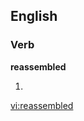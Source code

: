 ==English==

===Verb===
'''reassembled'''

# {{present participle of|[[reassemble]]}}

[[vi:reassembled]]